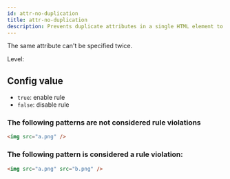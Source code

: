 ```yaml
---
id: attr-no-duplication
title: attr-no-duplication
description: Prevents duplicate attributes in a single HTML element to ensure valid and clean markup.
---
```



The same attribute can't be specified twice.

Level: <Badge text="Error" variant="danger" />

## Config value

- `true`: enable rule
- `false`: disable rule

### The following patterns are **not** considered rule violations

```html
<img src="a.png" />
```

### The following pattern is considered a rule violation:

```html
<img src="a.png" src="b.png" />
```
